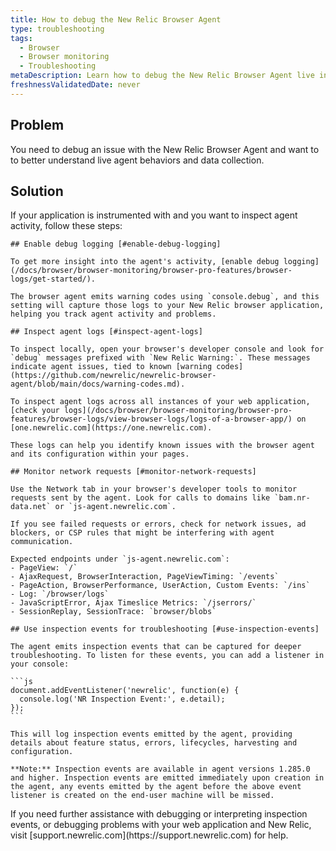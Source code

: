 ```yaml
---
title: How to debug the New Relic Browser Agent
type: troubleshooting
tags:
  - Browser
  - Browser monitoring
  - Troubleshooting
metaDescription: Learn how to debug the New Relic Browser Agent live in your browser.
freshnessValidatedDate: never
---
```


## Problem

You need to debug an issue with the New Relic Browser Agent and want to to better understand live agent behaviors and data collection.

## Solution

If your application is instrumented with [<InlinePopover type="browser"/>](/docs/browser/new-relic-browser/installation-configuration/troubleshooting-browser-monitoring-installation) and you want to inspect agent activity, follow these steps:

<Steps>

  <Step>

    ## Enable debug logging [#enable-debug-logging]

    To get more insight into the agent's activity, [enable debug logging](/docs/browser/browser-monitoring/browser-pro-features/browser-logs/get-started/).

    The browser agent emits warning codes using `console.debug`, and this setting will capture those logs to your New Relic browser application, helping you track agent activity and problems.

    ## Inspect agent logs [#inspect-agent-logs]

    To inspect locally, open your browser's developer console and look for `debug` messages prefixed with `New Relic Warning:`. These messages indicate agent issues, tied to known [warning codes](https://github.com/newrelic/newrelic-browser-agent/blob/main/docs/warning-codes.md).

    To inspect agent logs across all instances of your web application, [check your logs](/docs/browser/browser-monitoring/browser-pro-features/browser-logs/view-browser-logs/logs-of-a-browser-app/) on [one.newrelic.com](https://one.newrelic.com).

    These logs can help you identify known issues with the browser agent and its configuration within your pages.

  </Step>

  <Step>

    ## Monitor network requests [#monitor-network-requests]

    Use the Network tab in your browser's developer tools to monitor requests sent by the agent. Look for calls to domains like `bam.nr-data.net` or `js-agent.newrelic.com`.

    If you see failed requests or errors, check for network issues, ad blockers, or CSP rules that might be interfering with agent communication.

    Expected endpoints under `js-agent.newrelic.com`:
    - PageView: `/`
    - AjaxRequest, BrowserInteraction, PageViewTiming: `/events`
    - PageAction, BrowserPerformance, UserAction, Custom Events: `/ins`
    - Log: `/browser/logs`
    - JavaScriptError, Ajax Timeslice Metrics: `/jserrors/`
    - SessionReplay, SessionTrace: `browser/blobs`

  </Step>

  <Step>

    ## Use inspection events for troubleshooting [#use-inspection-events]

    The agent emits inspection events that can be captured for deeper troubleshooting. To listen for these events, you can add a listener in your console:

    ```js
    document.addEventListener('newrelic', function(e) {
      console.log('NR Inspection Event:', e.detail);
    });
    ```

    This will log inspection events emitted by the agent, providing details about feature status, errors, lifecycles, harvesting and configuration.

    **Note:** Inspection events are available in agent versions 1.285.0 and higher. Inspection events are emitted immediately upon creation in the agent, any events emitted by the agent before the above event listener is created on the end-user machine will be missed.

  </Step>

</Steps>

<Callout variant="tip">
If you need further assistance with debugging or interpreting inspection events, or debugging problems with your web application and New Relic, visit [support.newrelic.com](https://support.newrelic.com) for help.
</Callout>